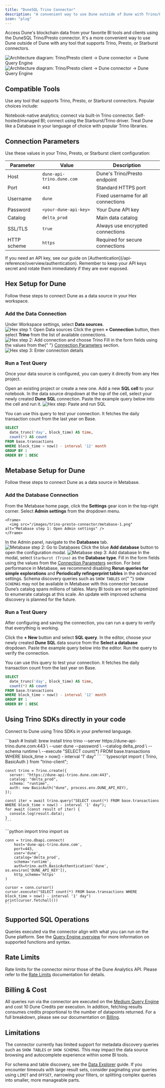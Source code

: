 ```yaml
---
title: "DuneSQL Trino Connector"
description: "A convenient way to use Dune outside of Dune with Trino/Presto/Starburst-compatible tools."
icon: "plug"
---
```


Access Dune's blockchain data from your favorite BI tools and clients using the DuneSQL Trino/Presto connector. It's a more convenient way to use Dune outside of Dune with any tool that supports Trino, Presto, or Starburst connectors.

<Frame caption="Trino/Presto client → Dune connector → Dune Query Engine">
  <img
    src="/images/trino-presto-connector/trino - light.png"
    alt="Architecture diagram: Trino/Presto client → Dune connector → Dune Query Engine"
    class="block dark:hidden"
    noZoom
  />
  <img
    src="/images/trino-presto-connector/trino - dark.png"
    alt="Architecture diagram: Trino/Presto client → Dune connector → Dune Query Engine"
    class="hidden dark:block"
    noZoom
  />
</Frame>

## Compatible Tools

Use any tool that supports Trino, Presto, or Starburst connectors. Popular choices include:

<CardGroup cols={2}>
  <Card title="Hex" icon="cube" iconType="duotone" href="#hex-setup-for-dune">
    Notebook-native analytics; connect via built-in Trino connector.
  </Card>
  <Card
    title="Metabase"
    icon="chart-bar"
    iconType="duotone"
    href="#metabase-setup-for-dune"
  >
    Self-hosted/managed BI; connect using the Starburst/Trino driver.
  </Card>
  <Card
    title="Any Trino/Presto/Starburst client"
    icon="plug"
    iconType="duotone"
    href="#using-trino-sdks-directly-in-your-code"
  >
    Treat Dune like a Database in your language of choice with popular Trino
    libraries.
  </Card>
</CardGroup>

## Connection Parameters

Use these values in your Trino, Presto, or Starburst client configuration:

| Parameter   | Value                     | Description                        |
| ----------- | ------------------------- | ---------------------------------- |
| Host        | `dune-api-trino.dune.com` | Dune's Trino/Presto endpoint       |
| Port        | `443`                     | Standard HTTPS port                |
| Username    | `dune`                    | Fixed username for all connections |
| Password    | `<your-dune-api-key>`     | Your Dune API key                  |
| Catalog     | `delta_prod`              | Main data catalog                  |
| SSL/TLS     | `true`                    | Always use encrypted connections   |
| HTTP scheme | `https`                   | Required for secure connections    |

<Note>
  If you need an API key, see our guide on
  [Authentication](/api-reference/overview/authentication). Remember to keep
  your API keys secret and rotate them immediately if they are ever exposed.
</Note>

## Hex Setup for Dune

Follow these steps to connect Dune as a data source in your Hex workspace.

### Add the Data Connection

<Steps>
  <Step title="Open Data sources">
    Under Workspace settings, select <b>Data sources</b>.
    <Frame>
      <img
        src="/images/trino-presto-connector/hex-1.png"
        alt="Hex step 1: Open Data sources"
      />
    </Frame>
  </Step>
  <Step title="Add connection and choose Trino">
    Click the green <b>+ Connection</b> button, then select <b>Trino</b> from
    the list of available connections.
    <Frame>
      <img
        src="/images/trino-presto-connector/hex-2.png"
        alt="Hex step 2: Add connection and choose Trino"
      />
    </Frame>
  </Step>
  <Step title="Enter connection details">
    Fill in the form fields using the values from the{" "}
    <a href="#connection-parameters">Connection Parameters</a> section.
    <Frame>
      <img
        src="/images/trino-presto-connector/hex-3.png"
        alt="Hex step 3: Enter connection details"
      />
    </Frame>
  </Step>
</Steps>

### Run a Test Query

Once your data source is configured, you can query it directly from any Hex project.

<Steps>
  <Step title="Open or create a project">
    Open an existing project or create a new one.
  </Step>
  <Step title="Add a SQL cell">
    Add a new <b>SQL cell</b> to your notebook.
  </Step>
  <Step title="Select data source">
    In the data source dropdown at the top of the cell, select your newly
    created <b>Dune SQL</b> connection.
  </Step>
  <Step title="Paste and run SQL">
    Paste the example query below into the cell and run it.
    <Frame>
      <img
        src="/images/trino-presto-connector/hex-4.png"
        alt="Hex step: Paste and run SQL"
      />
    </Frame>
  </Step>
</Steps>

You can use this query to test your connection. It fetches the daily transaction count from the last year on Base.

```sql
SELECT
  date_trunc('day', block_time) AS time,
  count(*) AS count
FROM base.transactions
WHERE block_time > now() - interval '12' month
GROUP BY 1
ORDER BY 1 DESC
```

## Metabase Setup for Dune

Follow these steps to connect Dune as a data source in Metabase.

### Add the Database Connection

<Steps>
  <Step title="Open Admin settings">
    From the Metabase home page, click the <b>Settings</b> gear icon in the top-right corner.
    Select <b>Admin settings</b> from the dropdown menu.

    <Frame>
      <img src="/images/trino-presto-connector/metabase-1.png" alt="Metabase step 1: Open Admin settings" />
    </Frame>

  </Step>
  <Step title="Go to Databases">
    In the Admin panel, navigate to the <b>Databases</b> tab.
    <Frame>
      <img src="/images/trino-presto-connector/metabase-2.png" alt="Metabase step 2: Go to Databases" />
    </Frame>
  </Step>
  <Step title="Add database">
    Click the blue <b>Add database</b> button to open the configuration modal.
    <Frame>
      <img src="/images/trino-presto-connector/metabase-3.png" alt="Metabase step 3: Add database" />
    </Frame>
  </Step>
  <Step title="Choose driver">
    In the modal, select <code>Starburst (Trino)</code> as the <b>Database type</b>.
  </Step>
  <Step title="Enter connection details">
    Fill in the form fields using the values from the <a href="#connection-parameters">Connection Parameters</a> section.
    For best performance in Metabase, we recommend disabling <b>Rerun queries for simple explorations</b> and <b>Periodically refingerprint tables</b> in the advanced settings.
  </Step>
</Steps>

<Note>
  Schema discovery queries such as <code>SHOW TABLES</code> or{" "}
  <code>SHOW SCHEMAS</code> may not be available in Metabase with this connector
  because Dune’s catalog spans millions of tables. Many BI tools are not yet
  optimized to enumerate catalogs at this scale. An update with improved schema
  discovery is planned for the future.
</Note>

### Run a Test Query

After configuring and saving the connection, you can run a query to verify that everything is working.

<Steps>
  <Step title="Create a new SQL query">
    Click the <b>+ New</b> button and select <b>SQL query</b>.
  </Step>
  <Step title="Select database">
    In the editor, choose your newly created <b>Dune SQL</b> data source from
    the <b>Select a database</b> dropdown.
  </Step>
  <Step title="Paste example SQL">
    Paste the example query below into the editor.
  </Step>
  <Step title="Run the query">Run the query to verify the connection.</Step>
</Steps>

You can use this query to test your connection. It fetches the daily transaction count from the last year on Base.

```sql
SELECT
  date_trunc('day', block_time) AS time,
  count(*) AS count
FROM base.transactions
WHERE block_time > now() - interval '12' month
GROUP BY 1
ORDER BY 1 DESC
```
## Using Trino SDKs directly in your code

Connect to Dune using Trino SDKs in your preferred language.

<Tabs>
  <Tab title="Bash">
    ```bash
    # Install: brew install trino
    trino --server https://dune-api-trino.dune.com:443 \
      --user dune --password \
      --catalog delta_prod \
      --schema runtime \
      --execute "SELECT count(*) FROM base.transactions WHERE block_time > now() - interval '1' day"
    ```
  </Tab>

  <Tab title="TypeScript">
    ```typescript
    import { Trino, BasicAuth } from "trino-client";

    const trino = Trino.create({
      server: "https://dune-api-trino.dune.com:443",
      catalog: "delta_prod",
      schema: "runtime",
      auth: new BasicAuth("dune", process.env.DUNE_API_KEY),
    });

    const iter = await trino.query("SELECT count(*) FROM base.transactions WHERE block_time > now() - interval '1' day");
    for await (const result of iter) {
      console.log(result.data);
    }
    ```
  </Tab>

  <Tab title="Python">
    ```python
    import trino
    import os

    conn = trino.dbapi.connect(
        host='dune-api-trino.dune.com',
        port=443,
        user='dune',
        catalog='delta_prod',
        schema='runtime',
        auth=trino.auth.BasicAuthentication('dune', os.environ['DUNE_API_KEY']),
        http_scheme='https'
    )

    cursor = conn.cursor()
    cursor.execute("SELECT count(*) FROM base.transactions WHERE block_time > now() - interval '1' day")
    print(cursor.fetchall())
    ```

  </Tab>
</Tabs>

## Supported SQL Operations

Queries executed via the connector align with what you can run on the Dune platform. See the [Query Engine overview](/query-engine/overview) for more information on supported functions and syntax.

## Rate Limits

Rate limits for the connector mirror those of the Dune Analytics API. Please refer to the [Rate Limits](/api-reference/overview/rate-limits) documentation for details.

## Billing & Cost

All queries run via the connector are executed on the [Medium Query Engine](/query-engine/query-executions#query-engine-size) and cost 10 Dune Credits per execution. In addition, fetching results consumes credits proportional to the number of datapoints returned. For a full breakdown, please see our documentation on [Billing](/api-reference/overview/billing).

## Limitations

The connector currently has limited support for metadata discovery queries such as `SHOW TABLES` or `SHOW SCHEMAS`. This may impact the data source browsing and autocomplete experience within some BI tools.

For schema and table discovery, see the [Data Explorer](/web-app/query-editor/data-explorer) guide. If you encounter timeouts with large result sets, consider paginating your queries using `LIMIT` and `OFFSET`, narrowing your filters, or splitting complex queries into smaller, more manageable parts.

